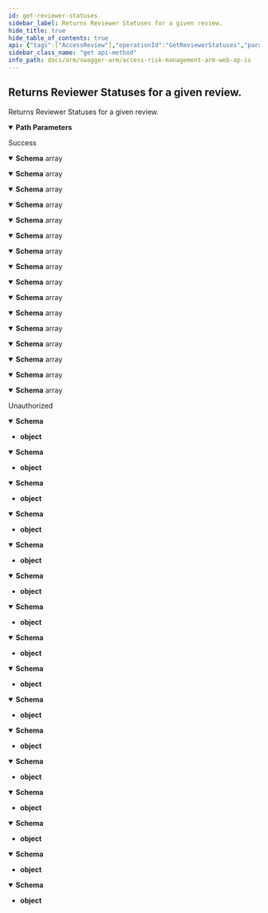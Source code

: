 ```yaml
---
id: get-reviewer-statuses
sidebar_label: Returns Reviewer Statuses for a given review.
hide_title: true
hide_table_of_contents: true
api: {"tags":["AccessReview"],"operationId":"GetReviewerStatuses","parameters":[{"name":"reviewId","in":"path","required":true,"schema":{"type":"string","format":"uuid"}}],"responses":{"200":{"description":"Success","content":{"application/json;odata.metadata=minimal;odata.streaming=true":{"schema":{"uniqueItems":false,"type":"array","items":{"description":"Reviewer Status","type":"object","properties":{"reviewerId":{"format":"uuid","description":"Reviewer ID","type":"string"},"reviewerFullName":{"description":"Reviewer Full Name","type":"string"},"reviewerEmail":{"description":"Reviewer Email","type":"string"},"reviewedRows":{"format":"int32","description":"Number of review items reviewed","type":"integer"},"totalRows":{"format":"int32","description":"Total number of review items","type":"integer"},"percentComplete":{"format":"int32","description":"Completion percentage","type":"integer"},"lastActionDate":{"format":"date-time","description":"Latest update date","type":"string"},"reviewStatus":{"enum":["creatingReview","notStarted","inProgress","completed","overdue","blankReview","jobFailed","submitted","removingRoles","scheduled"],"type":"string"},"comment":{"description":"Reviewer comment on review","type":"string"},"reviewItemId":{"format":"uuid","description":"ID of the reviewed item, e.g. RiskMitigatingControlReviewId, RoleTcodeReviewId, RulebookDetailsReviewId,  UserRiskReviewIdv or UserRoleReviewId.  Needed for reviewer status delegation.","type":"string"}}}}},"application/json;odata.metadata=minimal;odata.streaming=false":{"schema":{"uniqueItems":false,"type":"array","items":{"description":"Reviewer Status","type":"object","properties":{"reviewerId":{"format":"uuid","description":"Reviewer ID","type":"string"},"reviewerFullName":{"description":"Reviewer Full Name","type":"string"},"reviewerEmail":{"description":"Reviewer Email","type":"string"},"reviewedRows":{"format":"int32","description":"Number of review items reviewed","type":"integer"},"totalRows":{"format":"int32","description":"Total number of review items","type":"integer"},"percentComplete":{"format":"int32","description":"Completion percentage","type":"integer"},"lastActionDate":{"format":"date-time","description":"Latest update date","type":"string"},"reviewStatus":{"enum":["creatingReview","notStarted","inProgress","completed","overdue","blankReview","jobFailed","submitted","removingRoles","scheduled"],"type":"string"},"comment":{"description":"Reviewer comment on review","type":"string"},"reviewItemId":{"format":"uuid","description":"ID of the reviewed item, e.g. RiskMitigatingControlReviewId, RoleTcodeReviewId, RulebookDetailsReviewId,  UserRiskReviewIdv or UserRoleReviewId.  Needed for reviewer status delegation.","type":"string"}}}}},"application/json;odata.metadata=minimal":{"schema":{"uniqueItems":false,"type":"array","items":{"description":"Reviewer Status","type":"object","properties":{"reviewerId":{"format":"uuid","description":"Reviewer ID","type":"string"},"reviewerFullName":{"description":"Reviewer Full Name","type":"string"},"reviewerEmail":{"description":"Reviewer Email","type":"string"},"reviewedRows":{"format":"int32","description":"Number of review items reviewed","type":"integer"},"totalRows":{"format":"int32","description":"Total number of review items","type":"integer"},"percentComplete":{"format":"int32","description":"Completion percentage","type":"integer"},"lastActionDate":{"format":"date-time","description":"Latest update date","type":"string"},"reviewStatus":{"enum":["creatingReview","notStarted","inProgress","completed","overdue","blankReview","jobFailed","submitted","removingRoles","scheduled"],"type":"string"},"comment":{"description":"Reviewer comment on review","type":"string"},"reviewItemId":{"format":"uuid","description":"ID of the reviewed item, e.g. RiskMitigatingControlReviewId, RoleTcodeReviewId, RulebookDetailsReviewId,  UserRiskReviewIdv or UserRoleReviewId.  Needed for reviewer status delegation.","type":"string"}}}}},"application/json;odata.metadata=full;odata.streaming=true":{"schema":{"uniqueItems":false,"type":"array","items":{"description":"Reviewer Status","type":"object","properties":{"reviewerId":{"format":"uuid","description":"Reviewer ID","type":"string"},"reviewerFullName":{"description":"Reviewer Full Name","type":"string"},"reviewerEmail":{"description":"Reviewer Email","type":"string"},"reviewedRows":{"format":"int32","description":"Number of review items reviewed","type":"integer"},"totalRows":{"format":"int32","description":"Total number of review items","type":"integer"},"percentComplete":{"format":"int32","description":"Completion percentage","type":"integer"},"lastActionDate":{"format":"date-time","description":"Latest update date","type":"string"},"reviewStatus":{"enum":["creatingReview","notStarted","inProgress","completed","overdue","blankReview","jobFailed","submitted","removingRoles","scheduled"],"type":"string"},"comment":{"description":"Reviewer comment on review","type":"string"},"reviewItemId":{"format":"uuid","description":"ID of the reviewed item, e.g. RiskMitigatingControlReviewId, RoleTcodeReviewId, RulebookDetailsReviewId,  UserRiskReviewIdv or UserRoleReviewId.  Needed for reviewer status delegation.","type":"string"}}}}},"application/json;odata.metadata=full;odata.streaming=false":{"schema":{"uniqueItems":false,"type":"array","items":{"description":"Reviewer Status","type":"object","properties":{"reviewerId":{"format":"uuid","description":"Reviewer ID","type":"string"},"reviewerFullName":{"description":"Reviewer Full Name","type":"string"},"reviewerEmail":{"description":"Reviewer Email","type":"string"},"reviewedRows":{"format":"int32","description":"Number of review items reviewed","type":"integer"},"totalRows":{"format":"int32","description":"Total number of review items","type":"integer"},"percentComplete":{"format":"int32","description":"Completion percentage","type":"integer"},"lastActionDate":{"format":"date-time","description":"Latest update date","type":"string"},"reviewStatus":{"enum":["creatingReview","notStarted","inProgress","completed","overdue","blankReview","jobFailed","submitted","removingRoles","scheduled"],"type":"string"},"comment":{"description":"Reviewer comment on review","type":"string"},"reviewItemId":{"format":"uuid","description":"ID of the reviewed item, e.g. RiskMitigatingControlReviewId, RoleTcodeReviewId, RulebookDetailsReviewId,  UserRiskReviewIdv or UserRoleReviewId.  Needed for reviewer status delegation.","type":"string"}}}}},"application/json;odata.metadata=full":{"schema":{"uniqueItems":false,"type":"array","items":{"description":"Reviewer Status","type":"object","properties":{"reviewerId":{"format":"uuid","description":"Reviewer ID","type":"string"},"reviewerFullName":{"description":"Reviewer Full Name","type":"string"},"reviewerEmail":{"description":"Reviewer Email","type":"string"},"reviewedRows":{"format":"int32","description":"Number of review items reviewed","type":"integer"},"totalRows":{"format":"int32","description":"Total number of review items","type":"integer"},"percentComplete":{"format":"int32","description":"Completion percentage","type":"integer"},"lastActionDate":{"format":"date-time","description":"Latest update date","type":"string"},"reviewStatus":{"enum":["creatingReview","notStarted","inProgress","completed","overdue","blankReview","jobFailed","submitted","removingRoles","scheduled"],"type":"string"},"comment":{"description":"Reviewer comment on review","type":"string"},"reviewItemId":{"format":"uuid","description":"ID of the reviewed item, e.g. RiskMitigatingControlReviewId, RoleTcodeReviewId, RulebookDetailsReviewId,  UserRiskReviewIdv or UserRoleReviewId.  Needed for reviewer status delegation.","type":"string"}}}}},"application/json;odata.metadata=none;odata.streaming=true":{"schema":{"uniqueItems":false,"type":"array","items":{"description":"Reviewer Status","type":"object","properties":{"reviewerId":{"format":"uuid","description":"Reviewer ID","type":"string"},"reviewerFullName":{"description":"Reviewer Full Name","type":"string"},"reviewerEmail":{"description":"Reviewer Email","type":"string"},"reviewedRows":{"format":"int32","description":"Number of review items reviewed","type":"integer"},"totalRows":{"format":"int32","description":"Total number of review items","type":"integer"},"percentComplete":{"format":"int32","description":"Completion percentage","type":"integer"},"lastActionDate":{"format":"date-time","description":"Latest update date","type":"string"},"reviewStatus":{"enum":["creatingReview","notStarted","inProgress","completed","overdue","blankReview","jobFailed","submitted","removingRoles","scheduled"],"type":"string"},"comment":{"description":"Reviewer comment on review","type":"string"},"reviewItemId":{"format":"uuid","description":"ID of the reviewed item, e.g. RiskMitigatingControlReviewId, RoleTcodeReviewId, RulebookDetailsReviewId,  UserRiskReviewIdv or UserRoleReviewId.  Needed for reviewer status delegation.","type":"string"}}}}},"application/json;odata.metadata=none;odata.streaming=false":{"schema":{"uniqueItems":false,"type":"array","items":{"description":"Reviewer Status","type":"object","properties":{"reviewerId":{"format":"uuid","description":"Reviewer ID","type":"string"},"reviewerFullName":{"description":"Reviewer Full Name","type":"string"},"reviewerEmail":{"description":"Reviewer Email","type":"string"},"reviewedRows":{"format":"int32","description":"Number of review items reviewed","type":"integer"},"totalRows":{"format":"int32","description":"Total number of review items","type":"integer"},"percentComplete":{"format":"int32","description":"Completion percentage","type":"integer"},"lastActionDate":{"format":"date-time","description":"Latest update date","type":"string"},"reviewStatus":{"enum":["creatingReview","notStarted","inProgress","completed","overdue","blankReview","jobFailed","submitted","removingRoles","scheduled"],"type":"string"},"comment":{"description":"Reviewer comment on review","type":"string"},"reviewItemId":{"format":"uuid","description":"ID of the reviewed item, e.g. RiskMitigatingControlReviewId, RoleTcodeReviewId, RulebookDetailsReviewId,  UserRiskReviewIdv or UserRoleReviewId.  Needed for reviewer status delegation.","type":"string"}}}}},"application/json;odata.metadata=none":{"schema":{"uniqueItems":false,"type":"array","items":{"description":"Reviewer Status","type":"object","properties":{"reviewerId":{"format":"uuid","description":"Reviewer ID","type":"string"},"reviewerFullName":{"description":"Reviewer Full Name","type":"string"},"reviewerEmail":{"description":"Reviewer Email","type":"string"},"reviewedRows":{"format":"int32","description":"Number of review items reviewed","type":"integer"},"totalRows":{"format":"int32","description":"Total number of review items","type":"integer"},"percentComplete":{"format":"int32","description":"Completion percentage","type":"integer"},"lastActionDate":{"format":"date-time","description":"Latest update date","type":"string"},"reviewStatus":{"enum":["creatingReview","notStarted","inProgress","completed","overdue","blankReview","jobFailed","submitted","removingRoles","scheduled"],"type":"string"},"comment":{"description":"Reviewer comment on review","type":"string"},"reviewItemId":{"format":"uuid","description":"ID of the reviewed item, e.g. RiskMitigatingControlReviewId, RoleTcodeReviewId, RulebookDetailsReviewId,  UserRiskReviewIdv or UserRoleReviewId.  Needed for reviewer status delegation.","type":"string"}}}}},"application/json;odata.streaming=true":{"schema":{"uniqueItems":false,"type":"array","items":{"description":"Reviewer Status","type":"object","properties":{"reviewerId":{"format":"uuid","description":"Reviewer ID","type":"string"},"reviewerFullName":{"description":"Reviewer Full Name","type":"string"},"reviewerEmail":{"description":"Reviewer Email","type":"string"},"reviewedRows":{"format":"int32","description":"Number of review items reviewed","type":"integer"},"totalRows":{"format":"int32","description":"Total number of review items","type":"integer"},"percentComplete":{"format":"int32","description":"Completion percentage","type":"integer"},"lastActionDate":{"format":"date-time","description":"Latest update date","type":"string"},"reviewStatus":{"enum":["creatingReview","notStarted","inProgress","completed","overdue","blankReview","jobFailed","submitted","removingRoles","scheduled"],"type":"string"},"comment":{"description":"Reviewer comment on review","type":"string"},"reviewItemId":{"format":"uuid","description":"ID of the reviewed item, e.g. RiskMitigatingControlReviewId, RoleTcodeReviewId, RulebookDetailsReviewId,  UserRiskReviewIdv or UserRoleReviewId.  Needed for reviewer status delegation.","type":"string"}}}}},"application/json;odata.streaming=false":{"schema":{"uniqueItems":false,"type":"array","items":{"description":"Reviewer Status","type":"object","properties":{"reviewerId":{"format":"uuid","description":"Reviewer ID","type":"string"},"reviewerFullName":{"description":"Reviewer Full Name","type":"string"},"reviewerEmail":{"description":"Reviewer Email","type":"string"},"reviewedRows":{"format":"int32","description":"Number of review items reviewed","type":"integer"},"totalRows":{"format":"int32","description":"Total number of review items","type":"integer"},"percentComplete":{"format":"int32","description":"Completion percentage","type":"integer"},"lastActionDate":{"format":"date-time","description":"Latest update date","type":"string"},"reviewStatus":{"enum":["creatingReview","notStarted","inProgress","completed","overdue","blankReview","jobFailed","submitted","removingRoles","scheduled"],"type":"string"},"comment":{"description":"Reviewer comment on review","type":"string"},"reviewItemId":{"format":"uuid","description":"ID of the reviewed item, e.g. RiskMitigatingControlReviewId, RoleTcodeReviewId, RulebookDetailsReviewId,  UserRiskReviewIdv or UserRoleReviewId.  Needed for reviewer status delegation.","type":"string"}}}}},"application/json":{"schema":{"uniqueItems":false,"type":"array","items":{"description":"Reviewer Status","type":"object","properties":{"reviewerId":{"format":"uuid","description":"Reviewer ID","type":"string"},"reviewerFullName":{"description":"Reviewer Full Name","type":"string"},"reviewerEmail":{"description":"Reviewer Email","type":"string"},"reviewedRows":{"format":"int32","description":"Number of review items reviewed","type":"integer"},"totalRows":{"format":"int32","description":"Total number of review items","type":"integer"},"percentComplete":{"format":"int32","description":"Completion percentage","type":"integer"},"lastActionDate":{"format":"date-time","description":"Latest update date","type":"string"},"reviewStatus":{"enum":["creatingReview","notStarted","inProgress","completed","overdue","blankReview","jobFailed","submitted","removingRoles","scheduled"],"type":"string"},"comment":{"description":"Reviewer comment on review","type":"string"},"reviewItemId":{"format":"uuid","description":"ID of the reviewed item, e.g. RiskMitigatingControlReviewId, RoleTcodeReviewId, RulebookDetailsReviewId,  UserRiskReviewIdv or UserRoleReviewId.  Needed for reviewer status delegation.","type":"string"}}}}},"application/xml":{"schema":{"uniqueItems":false,"type":"array","items":{"description":"Reviewer Status","type":"object","properties":{"reviewerId":{"format":"uuid","description":"Reviewer ID","type":"string"},"reviewerFullName":{"description":"Reviewer Full Name","type":"string"},"reviewerEmail":{"description":"Reviewer Email","type":"string"},"reviewedRows":{"format":"int32","description":"Number of review items reviewed","type":"integer"},"totalRows":{"format":"int32","description":"Total number of review items","type":"integer"},"percentComplete":{"format":"int32","description":"Completion percentage","type":"integer"},"lastActionDate":{"format":"date-time","description":"Latest update date","type":"string"},"reviewStatus":{"enum":["creatingReview","notStarted","inProgress","completed","overdue","blankReview","jobFailed","submitted","removingRoles","scheduled"],"type":"string"},"comment":{"description":"Reviewer comment on review","type":"string"},"reviewItemId":{"format":"uuid","description":"ID of the reviewed item, e.g. RiskMitigatingControlReviewId, RoleTcodeReviewId, RulebookDetailsReviewId,  UserRiskReviewIdv or UserRoleReviewId.  Needed for reviewer status delegation.","type":"string"}}}}},"application/prs.odatatestxx-odata":{"schema":{"uniqueItems":false,"type":"array","items":{"description":"Reviewer Status","type":"object","properties":{"reviewerId":{"format":"uuid","description":"Reviewer ID","type":"string"},"reviewerFullName":{"description":"Reviewer Full Name","type":"string"},"reviewerEmail":{"description":"Reviewer Email","type":"string"},"reviewedRows":{"format":"int32","description":"Number of review items reviewed","type":"integer"},"totalRows":{"format":"int32","description":"Total number of review items","type":"integer"},"percentComplete":{"format":"int32","description":"Completion percentage","type":"integer"},"lastActionDate":{"format":"date-time","description":"Latest update date","type":"string"},"reviewStatus":{"enum":["creatingReview","notStarted","inProgress","completed","overdue","blankReview","jobFailed","submitted","removingRoles","scheduled"],"type":"string"},"comment":{"description":"Reviewer comment on review","type":"string"},"reviewItemId":{"format":"uuid","description":"ID of the reviewed item, e.g. RiskMitigatingControlReviewId, RoleTcodeReviewId, RulebookDetailsReviewId,  UserRiskReviewIdv or UserRoleReviewId.  Needed for reviewer status delegation.","type":"string"}}}}},"text/plain":{"schema":{"uniqueItems":false,"type":"array","items":{"description":"Reviewer Status","type":"object","properties":{"reviewerId":{"format":"uuid","description":"Reviewer ID","type":"string"},"reviewerFullName":{"description":"Reviewer Full Name","type":"string"},"reviewerEmail":{"description":"Reviewer Email","type":"string"},"reviewedRows":{"format":"int32","description":"Number of review items reviewed","type":"integer"},"totalRows":{"format":"int32","description":"Total number of review items","type":"integer"},"percentComplete":{"format":"int32","description":"Completion percentage","type":"integer"},"lastActionDate":{"format":"date-time","description":"Latest update date","type":"string"},"reviewStatus":{"enum":["creatingReview","notStarted","inProgress","completed","overdue","blankReview","jobFailed","submitted","removingRoles","scheduled"],"type":"string"},"comment":{"description":"Reviewer comment on review","type":"string"},"reviewItemId":{"format":"uuid","description":"ID of the reviewed item, e.g. RiskMitigatingControlReviewId, RoleTcodeReviewId, RulebookDetailsReviewId,  UserRiskReviewIdv or UserRoleReviewId.  Needed for reviewer status delegation.","type":"string"}}}}},"text/json":{"schema":{"uniqueItems":false,"type":"array","items":{"description":"Reviewer Status","type":"object","properties":{"reviewerId":{"format":"uuid","description":"Reviewer ID","type":"string"},"reviewerFullName":{"description":"Reviewer Full Name","type":"string"},"reviewerEmail":{"description":"Reviewer Email","type":"string"},"reviewedRows":{"format":"int32","description":"Number of review items reviewed","type":"integer"},"totalRows":{"format":"int32","description":"Total number of review items","type":"integer"},"percentComplete":{"format":"int32","description":"Completion percentage","type":"integer"},"lastActionDate":{"format":"date-time","description":"Latest update date","type":"string"},"reviewStatus":{"enum":["creatingReview","notStarted","inProgress","completed","overdue","blankReview","jobFailed","submitted","removingRoles","scheduled"],"type":"string"},"comment":{"description":"Reviewer comment on review","type":"string"},"reviewItemId":{"format":"uuid","description":"ID of the reviewed item, e.g. RiskMitigatingControlReviewId, RoleTcodeReviewId, RulebookDetailsReviewId,  UserRiskReviewIdv or UserRoleReviewId.  Needed for reviewer status delegation.","type":"string"}}}}}}},"401":{"description":"Unauthorized","content":{"application/json;odata.metadata=minimal;odata.streaming=true":{"schema":{"type":"object"}},"application/json;odata.metadata=minimal;odata.streaming=false":{"schema":{"type":"object"}},"application/json;odata.metadata=minimal":{"schema":{"type":"object"}},"application/json;odata.metadata=full;odata.streaming=true":{"schema":{"type":"object"}},"application/json;odata.metadata=full;odata.streaming=false":{"schema":{"type":"object"}},"application/json;odata.metadata=full":{"schema":{"type":"object"}},"application/json;odata.metadata=none;odata.streaming=true":{"schema":{"type":"object"}},"application/json;odata.metadata=none;odata.streaming=false":{"schema":{"type":"object"}},"application/json;odata.metadata=none":{"schema":{"type":"object"}},"application/json;odata.streaming=true":{"schema":{"type":"object"}},"application/json;odata.streaming=false":{"schema":{"type":"object"}},"application/json":{"schema":{"type":"object"}},"application/xml":{"schema":{"type":"object"}},"application/prs.odatatestxx-odata":{"schema":{"type":"object"}},"text/plain":{"schema":{"type":"object"}},"text/json":{"schema":{"type":"object"}}}}},"description":"Returns Reviewer Statuses for a given review.","method":"get","path":"/api/accessReview/reviewerStatuses/{reviewId}","info":{"version":"v1","title":"Access Risk Management ARM Web APIs"},"postman":{"name":"Returns Reviewer Statuses for a given review.","description":{"type":"text/plain"},"url":{"path":["api","accessReview","reviewerStatuses",":reviewId"],"host":["{{baseUrl}}"],"query":[],"variable":[{"disabled":false,"description":{"content":"(Required) ","type":"text/plain"},"type":"any","value":"","key":"reviewId"}]},"header":[{"key":"Accept","value":"application/json;odata.metadata=minimal;odata.streaming=true"}],"method":"GET"}}
sidebar_class_name: "get api-method"
info_path: docs/arm/swagger-arm/access-risk-management-arm-web-ap-is
---
```



## Returns Reviewer Statuses for a given review.



Returns Reviewer Statuses for a given review.

<details style={{"marginBottom":"1rem"}} data-collapsed={false} open={true}><summary style={{}}><strong>Path Parameters</strong></summary><div><ul><ParamsItem className={"paramsItem"} param={{"name":"reviewId","in":"path","required":true,"schema":{"type":"string","format":"uuid"}}}></ParamsItem></ul></div></details><div><ApiTabs><TabItem label={"200"} value={"200"}><div>

Success

</div><div><MimeTabs groupId={"mime-type"}><TabItem label={"application/json;odata.metadata=minimal;odata.streaming=true"} value={"application/json;odata.metadata=minimal;odata.streaming=true"}><SchemaTabs groupId={"schema-tabs"}><TabItem label={"Schema"} value={"Schema"}><details style={{}} data-collapsed={false} open={true}><summary style={{"textAlign":"left"}}><strong>Schema</strong><span style={{"opacity":"0.6"}}> array</span></summary><div style={{"textAlign":"left","marginLeft":"1rem"}}></div><ul style={{"marginLeft":"1rem"}}><SchemaItem collapsible={false} name={"reviewerId"} required={false} schemaDescription={"Reviewer ID"} schemaName={"uuid"} qualifierMessage={undefined} defaultValue={undefined}></SchemaItem><SchemaItem collapsible={false} name={"reviewerFullName"} required={false} schemaDescription={"Reviewer Full Name"} schemaName={"string"} qualifierMessage={undefined} defaultValue={undefined}></SchemaItem><SchemaItem collapsible={false} name={"reviewerEmail"} required={false} schemaDescription={"Reviewer Email"} schemaName={"string"} qualifierMessage={undefined} defaultValue={undefined}></SchemaItem><SchemaItem collapsible={false} name={"reviewedRows"} required={false} schemaDescription={"Number of review items reviewed"} schemaName={"int32"} qualifierMessage={undefined} defaultValue={undefined}></SchemaItem><SchemaItem collapsible={false} name={"totalRows"} required={false} schemaDescription={"Total number of review items"} schemaName={"int32"} qualifierMessage={undefined} defaultValue={undefined}></SchemaItem><SchemaItem collapsible={false} name={"percentComplete"} required={false} schemaDescription={"Completion percentage"} schemaName={"int32"} qualifierMessage={undefined} defaultValue={undefined}></SchemaItem><SchemaItem collapsible={false} name={"lastActionDate"} required={false} schemaDescription={"Latest update date"} schemaName={"date-time"} qualifierMessage={undefined} defaultValue={undefined}></SchemaItem><SchemaItem collapsible={false} name={"reviewStatus"} required={false} schemaDescription={undefined} schemaName={"string"} qualifierMessage={"**Possible values:** [`creatingReview`, `notStarted`, `inProgress`, `completed`, `overdue`, `blankReview`, `jobFailed`, `submitted`, `removingRoles`, `scheduled`]"} defaultValue={undefined}></SchemaItem><SchemaItem collapsible={false} name={"comment"} required={false} schemaDescription={"Reviewer comment on review"} schemaName={"string"} qualifierMessage={undefined} defaultValue={undefined}></SchemaItem><SchemaItem collapsible={false} name={"reviewItemId"} required={false} schemaDescription={"ID of the reviewed item, e.g. RiskMitigatingControlReviewId, RoleTcodeReviewId, RulebookDetailsReviewId,  UserRiskReviewIdv or UserRoleReviewId.  Needed for reviewer status delegation."} schemaName={"uuid"} qualifierMessage={undefined} defaultValue={undefined}></SchemaItem></ul></details></TabItem></SchemaTabs></TabItem><TabItem label={"application/json;odata.metadata=minimal;odata.streaming=false"} value={"application/json;odata.metadata=minimal;odata.streaming=false"}><SchemaTabs groupId={"schema-tabs"}><TabItem label={"Schema"} value={"Schema"}><details style={{}} data-collapsed={false} open={true}><summary style={{"textAlign":"left"}}><strong>Schema</strong><span style={{"opacity":"0.6"}}> array</span></summary><div style={{"textAlign":"left","marginLeft":"1rem"}}></div><ul style={{"marginLeft":"1rem"}}><SchemaItem collapsible={false} name={"reviewerId"} required={false} schemaDescription={"Reviewer ID"} schemaName={"uuid"} qualifierMessage={undefined} defaultValue={undefined}></SchemaItem><SchemaItem collapsible={false} name={"reviewerFullName"} required={false} schemaDescription={"Reviewer Full Name"} schemaName={"string"} qualifierMessage={undefined} defaultValue={undefined}></SchemaItem><SchemaItem collapsible={false} name={"reviewerEmail"} required={false} schemaDescription={"Reviewer Email"} schemaName={"string"} qualifierMessage={undefined} defaultValue={undefined}></SchemaItem><SchemaItem collapsible={false} name={"reviewedRows"} required={false} schemaDescription={"Number of review items reviewed"} schemaName={"int32"} qualifierMessage={undefined} defaultValue={undefined}></SchemaItem><SchemaItem collapsible={false} name={"totalRows"} required={false} schemaDescription={"Total number of review items"} schemaName={"int32"} qualifierMessage={undefined} defaultValue={undefined}></SchemaItem><SchemaItem collapsible={false} name={"percentComplete"} required={false} schemaDescription={"Completion percentage"} schemaName={"int32"} qualifierMessage={undefined} defaultValue={undefined}></SchemaItem><SchemaItem collapsible={false} name={"lastActionDate"} required={false} schemaDescription={"Latest update date"} schemaName={"date-time"} qualifierMessage={undefined} defaultValue={undefined}></SchemaItem><SchemaItem collapsible={false} name={"reviewStatus"} required={false} schemaDescription={undefined} schemaName={"string"} qualifierMessage={"**Possible values:** [`creatingReview`, `notStarted`, `inProgress`, `completed`, `overdue`, `blankReview`, `jobFailed`, `submitted`, `removingRoles`, `scheduled`]"} defaultValue={undefined}></SchemaItem><SchemaItem collapsible={false} name={"comment"} required={false} schemaDescription={"Reviewer comment on review"} schemaName={"string"} qualifierMessage={undefined} defaultValue={undefined}></SchemaItem><SchemaItem collapsible={false} name={"reviewItemId"} required={false} schemaDescription={"ID of the reviewed item, e.g. RiskMitigatingControlReviewId, RoleTcodeReviewId, RulebookDetailsReviewId,  UserRiskReviewIdv or UserRoleReviewId.  Needed for reviewer status delegation."} schemaName={"uuid"} qualifierMessage={undefined} defaultValue={undefined}></SchemaItem></ul></details></TabItem></SchemaTabs></TabItem><TabItem label={"application/json;odata.metadata=minimal"} value={"application/json;odata.metadata=minimal"}><SchemaTabs groupId={"schema-tabs"}><TabItem label={"Schema"} value={"Schema"}><details style={{}} data-collapsed={false} open={true}><summary style={{"textAlign":"left"}}><strong>Schema</strong><span style={{"opacity":"0.6"}}> array</span></summary><div style={{"textAlign":"left","marginLeft":"1rem"}}></div><ul style={{"marginLeft":"1rem"}}><SchemaItem collapsible={false} name={"reviewerId"} required={false} schemaDescription={"Reviewer ID"} schemaName={"uuid"} qualifierMessage={undefined} defaultValue={undefined}></SchemaItem><SchemaItem collapsible={false} name={"reviewerFullName"} required={false} schemaDescription={"Reviewer Full Name"} schemaName={"string"} qualifierMessage={undefined} defaultValue={undefined}></SchemaItem><SchemaItem collapsible={false} name={"reviewerEmail"} required={false} schemaDescription={"Reviewer Email"} schemaName={"string"} qualifierMessage={undefined} defaultValue={undefined}></SchemaItem><SchemaItem collapsible={false} name={"reviewedRows"} required={false} schemaDescription={"Number of review items reviewed"} schemaName={"int32"} qualifierMessage={undefined} defaultValue={undefined}></SchemaItem><SchemaItem collapsible={false} name={"totalRows"} required={false} schemaDescription={"Total number of review items"} schemaName={"int32"} qualifierMessage={undefined} defaultValue={undefined}></SchemaItem><SchemaItem collapsible={false} name={"percentComplete"} required={false} schemaDescription={"Completion percentage"} schemaName={"int32"} qualifierMessage={undefined} defaultValue={undefined}></SchemaItem><SchemaItem collapsible={false} name={"lastActionDate"} required={false} schemaDescription={"Latest update date"} schemaName={"date-time"} qualifierMessage={undefined} defaultValue={undefined}></SchemaItem><SchemaItem collapsible={false} name={"reviewStatus"} required={false} schemaDescription={undefined} schemaName={"string"} qualifierMessage={"**Possible values:** [`creatingReview`, `notStarted`, `inProgress`, `completed`, `overdue`, `blankReview`, `jobFailed`, `submitted`, `removingRoles`, `scheduled`]"} defaultValue={undefined}></SchemaItem><SchemaItem collapsible={false} name={"comment"} required={false} schemaDescription={"Reviewer comment on review"} schemaName={"string"} qualifierMessage={undefined} defaultValue={undefined}></SchemaItem><SchemaItem collapsible={false} name={"reviewItemId"} required={false} schemaDescription={"ID of the reviewed item, e.g. RiskMitigatingControlReviewId, RoleTcodeReviewId, RulebookDetailsReviewId,  UserRiskReviewIdv or UserRoleReviewId.  Needed for reviewer status delegation."} schemaName={"uuid"} qualifierMessage={undefined} defaultValue={undefined}></SchemaItem></ul></details></TabItem></SchemaTabs></TabItem><TabItem label={"application/json;odata.metadata=full;odata.streaming=true"} value={"application/json;odata.metadata=full;odata.streaming=true"}><SchemaTabs groupId={"schema-tabs"}><TabItem label={"Schema"} value={"Schema"}><details style={{}} data-collapsed={false} open={true}><summary style={{"textAlign":"left"}}><strong>Schema</strong><span style={{"opacity":"0.6"}}> array</span></summary><div style={{"textAlign":"left","marginLeft":"1rem"}}></div><ul style={{"marginLeft":"1rem"}}><SchemaItem collapsible={false} name={"reviewerId"} required={false} schemaDescription={"Reviewer ID"} schemaName={"uuid"} qualifierMessage={undefined} defaultValue={undefined}></SchemaItem><SchemaItem collapsible={false} name={"reviewerFullName"} required={false} schemaDescription={"Reviewer Full Name"} schemaName={"string"} qualifierMessage={undefined} defaultValue={undefined}></SchemaItem><SchemaItem collapsible={false} name={"reviewerEmail"} required={false} schemaDescription={"Reviewer Email"} schemaName={"string"} qualifierMessage={undefined} defaultValue={undefined}></SchemaItem><SchemaItem collapsible={false} name={"reviewedRows"} required={false} schemaDescription={"Number of review items reviewed"} schemaName={"int32"} qualifierMessage={undefined} defaultValue={undefined}></SchemaItem><SchemaItem collapsible={false} name={"totalRows"} required={false} schemaDescription={"Total number of review items"} schemaName={"int32"} qualifierMessage={undefined} defaultValue={undefined}></SchemaItem><SchemaItem collapsible={false} name={"percentComplete"} required={false} schemaDescription={"Completion percentage"} schemaName={"int32"} qualifierMessage={undefined} defaultValue={undefined}></SchemaItem><SchemaItem collapsible={false} name={"lastActionDate"} required={false} schemaDescription={"Latest update date"} schemaName={"date-time"} qualifierMessage={undefined} defaultValue={undefined}></SchemaItem><SchemaItem collapsible={false} name={"reviewStatus"} required={false} schemaDescription={undefined} schemaName={"string"} qualifierMessage={"**Possible values:** [`creatingReview`, `notStarted`, `inProgress`, `completed`, `overdue`, `blankReview`, `jobFailed`, `submitted`, `removingRoles`, `scheduled`]"} defaultValue={undefined}></SchemaItem><SchemaItem collapsible={false} name={"comment"} required={false} schemaDescription={"Reviewer comment on review"} schemaName={"string"} qualifierMessage={undefined} defaultValue={undefined}></SchemaItem><SchemaItem collapsible={false} name={"reviewItemId"} required={false} schemaDescription={"ID of the reviewed item, e.g. RiskMitigatingControlReviewId, RoleTcodeReviewId, RulebookDetailsReviewId,  UserRiskReviewIdv or UserRoleReviewId.  Needed for reviewer status delegation."} schemaName={"uuid"} qualifierMessage={undefined} defaultValue={undefined}></SchemaItem></ul></details></TabItem></SchemaTabs></TabItem><TabItem label={"application/json;odata.metadata=full;odata.streaming=false"} value={"application/json;odata.metadata=full;odata.streaming=false"}><SchemaTabs groupId={"schema-tabs"}><TabItem label={"Schema"} value={"Schema"}><details style={{}} data-collapsed={false} open={true}><summary style={{"textAlign":"left"}}><strong>Schema</strong><span style={{"opacity":"0.6"}}> array</span></summary><div style={{"textAlign":"left","marginLeft":"1rem"}}></div><ul style={{"marginLeft":"1rem"}}><SchemaItem collapsible={false} name={"reviewerId"} required={false} schemaDescription={"Reviewer ID"} schemaName={"uuid"} qualifierMessage={undefined} defaultValue={undefined}></SchemaItem><SchemaItem collapsible={false} name={"reviewerFullName"} required={false} schemaDescription={"Reviewer Full Name"} schemaName={"string"} qualifierMessage={undefined} defaultValue={undefined}></SchemaItem><SchemaItem collapsible={false} name={"reviewerEmail"} required={false} schemaDescription={"Reviewer Email"} schemaName={"string"} qualifierMessage={undefined} defaultValue={undefined}></SchemaItem><SchemaItem collapsible={false} name={"reviewedRows"} required={false} schemaDescription={"Number of review items reviewed"} schemaName={"int32"} qualifierMessage={undefined} defaultValue={undefined}></SchemaItem><SchemaItem collapsible={false} name={"totalRows"} required={false} schemaDescription={"Total number of review items"} schemaName={"int32"} qualifierMessage={undefined} defaultValue={undefined}></SchemaItem><SchemaItem collapsible={false} name={"percentComplete"} required={false} schemaDescription={"Completion percentage"} schemaName={"int32"} qualifierMessage={undefined} defaultValue={undefined}></SchemaItem><SchemaItem collapsible={false} name={"lastActionDate"} required={false} schemaDescription={"Latest update date"} schemaName={"date-time"} qualifierMessage={undefined} defaultValue={undefined}></SchemaItem><SchemaItem collapsible={false} name={"reviewStatus"} required={false} schemaDescription={undefined} schemaName={"string"} qualifierMessage={"**Possible values:** [`creatingReview`, `notStarted`, `inProgress`, `completed`, `overdue`, `blankReview`, `jobFailed`, `submitted`, `removingRoles`, `scheduled`]"} defaultValue={undefined}></SchemaItem><SchemaItem collapsible={false} name={"comment"} required={false} schemaDescription={"Reviewer comment on review"} schemaName={"string"} qualifierMessage={undefined} defaultValue={undefined}></SchemaItem><SchemaItem collapsible={false} name={"reviewItemId"} required={false} schemaDescription={"ID of the reviewed item, e.g. RiskMitigatingControlReviewId, RoleTcodeReviewId, RulebookDetailsReviewId,  UserRiskReviewIdv or UserRoleReviewId.  Needed for reviewer status delegation."} schemaName={"uuid"} qualifierMessage={undefined} defaultValue={undefined}></SchemaItem></ul></details></TabItem></SchemaTabs></TabItem><TabItem label={"application/json;odata.metadata=full"} value={"application/json;odata.metadata=full"}><SchemaTabs groupId={"schema-tabs"}><TabItem label={"Schema"} value={"Schema"}><details style={{}} data-collapsed={false} open={true}><summary style={{"textAlign":"left"}}><strong>Schema</strong><span style={{"opacity":"0.6"}}> array</span></summary><div style={{"textAlign":"left","marginLeft":"1rem"}}></div><ul style={{"marginLeft":"1rem"}}><SchemaItem collapsible={false} name={"reviewerId"} required={false} schemaDescription={"Reviewer ID"} schemaName={"uuid"} qualifierMessage={undefined} defaultValue={undefined}></SchemaItem><SchemaItem collapsible={false} name={"reviewerFullName"} required={false} schemaDescription={"Reviewer Full Name"} schemaName={"string"} qualifierMessage={undefined} defaultValue={undefined}></SchemaItem><SchemaItem collapsible={false} name={"reviewerEmail"} required={false} schemaDescription={"Reviewer Email"} schemaName={"string"} qualifierMessage={undefined} defaultValue={undefined}></SchemaItem><SchemaItem collapsible={false} name={"reviewedRows"} required={false} schemaDescription={"Number of review items reviewed"} schemaName={"int32"} qualifierMessage={undefined} defaultValue={undefined}></SchemaItem><SchemaItem collapsible={false} name={"totalRows"} required={false} schemaDescription={"Total number of review items"} schemaName={"int32"} qualifierMessage={undefined} defaultValue={undefined}></SchemaItem><SchemaItem collapsible={false} name={"percentComplete"} required={false} schemaDescription={"Completion percentage"} schemaName={"int32"} qualifierMessage={undefined} defaultValue={undefined}></SchemaItem><SchemaItem collapsible={false} name={"lastActionDate"} required={false} schemaDescription={"Latest update date"} schemaName={"date-time"} qualifierMessage={undefined} defaultValue={undefined}></SchemaItem><SchemaItem collapsible={false} name={"reviewStatus"} required={false} schemaDescription={undefined} schemaName={"string"} qualifierMessage={"**Possible values:** [`creatingReview`, `notStarted`, `inProgress`, `completed`, `overdue`, `blankReview`, `jobFailed`, `submitted`, `removingRoles`, `scheduled`]"} defaultValue={undefined}></SchemaItem><SchemaItem collapsible={false} name={"comment"} required={false} schemaDescription={"Reviewer comment on review"} schemaName={"string"} qualifierMessage={undefined} defaultValue={undefined}></SchemaItem><SchemaItem collapsible={false} name={"reviewItemId"} required={false} schemaDescription={"ID of the reviewed item, e.g. RiskMitigatingControlReviewId, RoleTcodeReviewId, RulebookDetailsReviewId,  UserRiskReviewIdv or UserRoleReviewId.  Needed for reviewer status delegation."} schemaName={"uuid"} qualifierMessage={undefined} defaultValue={undefined}></SchemaItem></ul></details></TabItem></SchemaTabs></TabItem><TabItem label={"application/json;odata.metadata=none;odata.streaming=true"} value={"application/json;odata.metadata=none;odata.streaming=true"}><SchemaTabs groupId={"schema-tabs"}><TabItem label={"Schema"} value={"Schema"}><details style={{}} data-collapsed={false} open={true}><summary style={{"textAlign":"left"}}><strong>Schema</strong><span style={{"opacity":"0.6"}}> array</span></summary><div style={{"textAlign":"left","marginLeft":"1rem"}}></div><ul style={{"marginLeft":"1rem"}}><SchemaItem collapsible={false} name={"reviewerId"} required={false} schemaDescription={"Reviewer ID"} schemaName={"uuid"} qualifierMessage={undefined} defaultValue={undefined}></SchemaItem><SchemaItem collapsible={false} name={"reviewerFullName"} required={false} schemaDescription={"Reviewer Full Name"} schemaName={"string"} qualifierMessage={undefined} defaultValue={undefined}></SchemaItem><SchemaItem collapsible={false} name={"reviewerEmail"} required={false} schemaDescription={"Reviewer Email"} schemaName={"string"} qualifierMessage={undefined} defaultValue={undefined}></SchemaItem><SchemaItem collapsible={false} name={"reviewedRows"} required={false} schemaDescription={"Number of review items reviewed"} schemaName={"int32"} qualifierMessage={undefined} defaultValue={undefined}></SchemaItem><SchemaItem collapsible={false} name={"totalRows"} required={false} schemaDescription={"Total number of review items"} schemaName={"int32"} qualifierMessage={undefined} defaultValue={undefined}></SchemaItem><SchemaItem collapsible={false} name={"percentComplete"} required={false} schemaDescription={"Completion percentage"} schemaName={"int32"} qualifierMessage={undefined} defaultValue={undefined}></SchemaItem><SchemaItem collapsible={false} name={"lastActionDate"} required={false} schemaDescription={"Latest update date"} schemaName={"date-time"} qualifierMessage={undefined} defaultValue={undefined}></SchemaItem><SchemaItem collapsible={false} name={"reviewStatus"} required={false} schemaDescription={undefined} schemaName={"string"} qualifierMessage={"**Possible values:** [`creatingReview`, `notStarted`, `inProgress`, `completed`, `overdue`, `blankReview`, `jobFailed`, `submitted`, `removingRoles`, `scheduled`]"} defaultValue={undefined}></SchemaItem><SchemaItem collapsible={false} name={"comment"} required={false} schemaDescription={"Reviewer comment on review"} schemaName={"string"} qualifierMessage={undefined} defaultValue={undefined}></SchemaItem><SchemaItem collapsible={false} name={"reviewItemId"} required={false} schemaDescription={"ID of the reviewed item, e.g. RiskMitigatingControlReviewId, RoleTcodeReviewId, RulebookDetailsReviewId,  UserRiskReviewIdv or UserRoleReviewId.  Needed for reviewer status delegation."} schemaName={"uuid"} qualifierMessage={undefined} defaultValue={undefined}></SchemaItem></ul></details></TabItem></SchemaTabs></TabItem><TabItem label={"application/json;odata.metadata=none;odata.streaming=false"} value={"application/json;odata.metadata=none;odata.streaming=false"}><SchemaTabs groupId={"schema-tabs"}><TabItem label={"Schema"} value={"Schema"}><details style={{}} data-collapsed={false} open={true}><summary style={{"textAlign":"left"}}><strong>Schema</strong><span style={{"opacity":"0.6"}}> array</span></summary><div style={{"textAlign":"left","marginLeft":"1rem"}}></div><ul style={{"marginLeft":"1rem"}}><SchemaItem collapsible={false} name={"reviewerId"} required={false} schemaDescription={"Reviewer ID"} schemaName={"uuid"} qualifierMessage={undefined} defaultValue={undefined}></SchemaItem><SchemaItem collapsible={false} name={"reviewerFullName"} required={false} schemaDescription={"Reviewer Full Name"} schemaName={"string"} qualifierMessage={undefined} defaultValue={undefined}></SchemaItem><SchemaItem collapsible={false} name={"reviewerEmail"} required={false} schemaDescription={"Reviewer Email"} schemaName={"string"} qualifierMessage={undefined} defaultValue={undefined}></SchemaItem><SchemaItem collapsible={false} name={"reviewedRows"} required={false} schemaDescription={"Number of review items reviewed"} schemaName={"int32"} qualifierMessage={undefined} defaultValue={undefined}></SchemaItem><SchemaItem collapsible={false} name={"totalRows"} required={false} schemaDescription={"Total number of review items"} schemaName={"int32"} qualifierMessage={undefined} defaultValue={undefined}></SchemaItem><SchemaItem collapsible={false} name={"percentComplete"} required={false} schemaDescription={"Completion percentage"} schemaName={"int32"} qualifierMessage={undefined} defaultValue={undefined}></SchemaItem><SchemaItem collapsible={false} name={"lastActionDate"} required={false} schemaDescription={"Latest update date"} schemaName={"date-time"} qualifierMessage={undefined} defaultValue={undefined}></SchemaItem><SchemaItem collapsible={false} name={"reviewStatus"} required={false} schemaDescription={undefined} schemaName={"string"} qualifierMessage={"**Possible values:** [`creatingReview`, `notStarted`, `inProgress`, `completed`, `overdue`, `blankReview`, `jobFailed`, `submitted`, `removingRoles`, `scheduled`]"} defaultValue={undefined}></SchemaItem><SchemaItem collapsible={false} name={"comment"} required={false} schemaDescription={"Reviewer comment on review"} schemaName={"string"} qualifierMessage={undefined} defaultValue={undefined}></SchemaItem><SchemaItem collapsible={false} name={"reviewItemId"} required={false} schemaDescription={"ID of the reviewed item, e.g. RiskMitigatingControlReviewId, RoleTcodeReviewId, RulebookDetailsReviewId,  UserRiskReviewIdv or UserRoleReviewId.  Needed for reviewer status delegation."} schemaName={"uuid"} qualifierMessage={undefined} defaultValue={undefined}></SchemaItem></ul></details></TabItem></SchemaTabs></TabItem><TabItem label={"application/json;odata.metadata=none"} value={"application/json;odata.metadata=none"}><SchemaTabs groupId={"schema-tabs"}><TabItem label={"Schema"} value={"Schema"}><details style={{}} data-collapsed={false} open={true}><summary style={{"textAlign":"left"}}><strong>Schema</strong><span style={{"opacity":"0.6"}}> array</span></summary><div style={{"textAlign":"left","marginLeft":"1rem"}}></div><ul style={{"marginLeft":"1rem"}}><SchemaItem collapsible={false} name={"reviewerId"} required={false} schemaDescription={"Reviewer ID"} schemaName={"uuid"} qualifierMessage={undefined} defaultValue={undefined}></SchemaItem><SchemaItem collapsible={false} name={"reviewerFullName"} required={false} schemaDescription={"Reviewer Full Name"} schemaName={"string"} qualifierMessage={undefined} defaultValue={undefined}></SchemaItem><SchemaItem collapsible={false} name={"reviewerEmail"} required={false} schemaDescription={"Reviewer Email"} schemaName={"string"} qualifierMessage={undefined} defaultValue={undefined}></SchemaItem><SchemaItem collapsible={false} name={"reviewedRows"} required={false} schemaDescription={"Number of review items reviewed"} schemaName={"int32"} qualifierMessage={undefined} defaultValue={undefined}></SchemaItem><SchemaItem collapsible={false} name={"totalRows"} required={false} schemaDescription={"Total number of review items"} schemaName={"int32"} qualifierMessage={undefined} defaultValue={undefined}></SchemaItem><SchemaItem collapsible={false} name={"percentComplete"} required={false} schemaDescription={"Completion percentage"} schemaName={"int32"} qualifierMessage={undefined} defaultValue={undefined}></SchemaItem><SchemaItem collapsible={false} name={"lastActionDate"} required={false} schemaDescription={"Latest update date"} schemaName={"date-time"} qualifierMessage={undefined} defaultValue={undefined}></SchemaItem><SchemaItem collapsible={false} name={"reviewStatus"} required={false} schemaDescription={undefined} schemaName={"string"} qualifierMessage={"**Possible values:** [`creatingReview`, `notStarted`, `inProgress`, `completed`, `overdue`, `blankReview`, `jobFailed`, `submitted`, `removingRoles`, `scheduled`]"} defaultValue={undefined}></SchemaItem><SchemaItem collapsible={false} name={"comment"} required={false} schemaDescription={"Reviewer comment on review"} schemaName={"string"} qualifierMessage={undefined} defaultValue={undefined}></SchemaItem><SchemaItem collapsible={false} name={"reviewItemId"} required={false} schemaDescription={"ID of the reviewed item, e.g. RiskMitigatingControlReviewId, RoleTcodeReviewId, RulebookDetailsReviewId,  UserRiskReviewIdv or UserRoleReviewId.  Needed for reviewer status delegation."} schemaName={"uuid"} qualifierMessage={undefined} defaultValue={undefined}></SchemaItem></ul></details></TabItem></SchemaTabs></TabItem><TabItem label={"application/json;odata.streaming=true"} value={"application/json;odata.streaming=true"}><SchemaTabs groupId={"schema-tabs"}><TabItem label={"Schema"} value={"Schema"}><details style={{}} data-collapsed={false} open={true}><summary style={{"textAlign":"left"}}><strong>Schema</strong><span style={{"opacity":"0.6"}}> array</span></summary><div style={{"textAlign":"left","marginLeft":"1rem"}}></div><ul style={{"marginLeft":"1rem"}}><SchemaItem collapsible={false} name={"reviewerId"} required={false} schemaDescription={"Reviewer ID"} schemaName={"uuid"} qualifierMessage={undefined} defaultValue={undefined}></SchemaItem><SchemaItem collapsible={false} name={"reviewerFullName"} required={false} schemaDescription={"Reviewer Full Name"} schemaName={"string"} qualifierMessage={undefined} defaultValue={undefined}></SchemaItem><SchemaItem collapsible={false} name={"reviewerEmail"} required={false} schemaDescription={"Reviewer Email"} schemaName={"string"} qualifierMessage={undefined} defaultValue={undefined}></SchemaItem><SchemaItem collapsible={false} name={"reviewedRows"} required={false} schemaDescription={"Number of review items reviewed"} schemaName={"int32"} qualifierMessage={undefined} defaultValue={undefined}></SchemaItem><SchemaItem collapsible={false} name={"totalRows"} required={false} schemaDescription={"Total number of review items"} schemaName={"int32"} qualifierMessage={undefined} defaultValue={undefined}></SchemaItem><SchemaItem collapsible={false} name={"percentComplete"} required={false} schemaDescription={"Completion percentage"} schemaName={"int32"} qualifierMessage={undefined} defaultValue={undefined}></SchemaItem><SchemaItem collapsible={false} name={"lastActionDate"} required={false} schemaDescription={"Latest update date"} schemaName={"date-time"} qualifierMessage={undefined} defaultValue={undefined}></SchemaItem><SchemaItem collapsible={false} name={"reviewStatus"} required={false} schemaDescription={undefined} schemaName={"string"} qualifierMessage={"**Possible values:** [`creatingReview`, `notStarted`, `inProgress`, `completed`, `overdue`, `blankReview`, `jobFailed`, `submitted`, `removingRoles`, `scheduled`]"} defaultValue={undefined}></SchemaItem><SchemaItem collapsible={false} name={"comment"} required={false} schemaDescription={"Reviewer comment on review"} schemaName={"string"} qualifierMessage={undefined} defaultValue={undefined}></SchemaItem><SchemaItem collapsible={false} name={"reviewItemId"} required={false} schemaDescription={"ID of the reviewed item, e.g. RiskMitigatingControlReviewId, RoleTcodeReviewId, RulebookDetailsReviewId,  UserRiskReviewIdv or UserRoleReviewId.  Needed for reviewer status delegation."} schemaName={"uuid"} qualifierMessage={undefined} defaultValue={undefined}></SchemaItem></ul></details></TabItem></SchemaTabs></TabItem><TabItem label={"application/json;odata.streaming=false"} value={"application/json;odata.streaming=false"}><SchemaTabs groupId={"schema-tabs"}><TabItem label={"Schema"} value={"Schema"}><details style={{}} data-collapsed={false} open={true}><summary style={{"textAlign":"left"}}><strong>Schema</strong><span style={{"opacity":"0.6"}}> array</span></summary><div style={{"textAlign":"left","marginLeft":"1rem"}}></div><ul style={{"marginLeft":"1rem"}}><SchemaItem collapsible={false} name={"reviewerId"} required={false} schemaDescription={"Reviewer ID"} schemaName={"uuid"} qualifierMessage={undefined} defaultValue={undefined}></SchemaItem><SchemaItem collapsible={false} name={"reviewerFullName"} required={false} schemaDescription={"Reviewer Full Name"} schemaName={"string"} qualifierMessage={undefined} defaultValue={undefined}></SchemaItem><SchemaItem collapsible={false} name={"reviewerEmail"} required={false} schemaDescription={"Reviewer Email"} schemaName={"string"} qualifierMessage={undefined} defaultValue={undefined}></SchemaItem><SchemaItem collapsible={false} name={"reviewedRows"} required={false} schemaDescription={"Number of review items reviewed"} schemaName={"int32"} qualifierMessage={undefined} defaultValue={undefined}></SchemaItem><SchemaItem collapsible={false} name={"totalRows"} required={false} schemaDescription={"Total number of review items"} schemaName={"int32"} qualifierMessage={undefined} defaultValue={undefined}></SchemaItem><SchemaItem collapsible={false} name={"percentComplete"} required={false} schemaDescription={"Completion percentage"} schemaName={"int32"} qualifierMessage={undefined} defaultValue={undefined}></SchemaItem><SchemaItem collapsible={false} name={"lastActionDate"} required={false} schemaDescription={"Latest update date"} schemaName={"date-time"} qualifierMessage={undefined} defaultValue={undefined}></SchemaItem><SchemaItem collapsible={false} name={"reviewStatus"} required={false} schemaDescription={undefined} schemaName={"string"} qualifierMessage={"**Possible values:** [`creatingReview`, `notStarted`, `inProgress`, `completed`, `overdue`, `blankReview`, `jobFailed`, `submitted`, `removingRoles`, `scheduled`]"} defaultValue={undefined}></SchemaItem><SchemaItem collapsible={false} name={"comment"} required={false} schemaDescription={"Reviewer comment on review"} schemaName={"string"} qualifierMessage={undefined} defaultValue={undefined}></SchemaItem><SchemaItem collapsible={false} name={"reviewItemId"} required={false} schemaDescription={"ID of the reviewed item, e.g. RiskMitigatingControlReviewId, RoleTcodeReviewId, RulebookDetailsReviewId,  UserRiskReviewIdv or UserRoleReviewId.  Needed for reviewer status delegation."} schemaName={"uuid"} qualifierMessage={undefined} defaultValue={undefined}></SchemaItem></ul></details></TabItem></SchemaTabs></TabItem><TabItem label={"application/json"} value={"application/json"}><SchemaTabs groupId={"schema-tabs"}><TabItem label={"Schema"} value={"Schema"}><details style={{}} data-collapsed={false} open={true}><summary style={{"textAlign":"left"}}><strong>Schema</strong><span style={{"opacity":"0.6"}}> array</span></summary><div style={{"textAlign":"left","marginLeft":"1rem"}}></div><ul style={{"marginLeft":"1rem"}}><SchemaItem collapsible={false} name={"reviewerId"} required={false} schemaDescription={"Reviewer ID"} schemaName={"uuid"} qualifierMessage={undefined} defaultValue={undefined}></SchemaItem><SchemaItem collapsible={false} name={"reviewerFullName"} required={false} schemaDescription={"Reviewer Full Name"} schemaName={"string"} qualifierMessage={undefined} defaultValue={undefined}></SchemaItem><SchemaItem collapsible={false} name={"reviewerEmail"} required={false} schemaDescription={"Reviewer Email"} schemaName={"string"} qualifierMessage={undefined} defaultValue={undefined}></SchemaItem><SchemaItem collapsible={false} name={"reviewedRows"} required={false} schemaDescription={"Number of review items reviewed"} schemaName={"int32"} qualifierMessage={undefined} defaultValue={undefined}></SchemaItem><SchemaItem collapsible={false} name={"totalRows"} required={false} schemaDescription={"Total number of review items"} schemaName={"int32"} qualifierMessage={undefined} defaultValue={undefined}></SchemaItem><SchemaItem collapsible={false} name={"percentComplete"} required={false} schemaDescription={"Completion percentage"} schemaName={"int32"} qualifierMessage={undefined} defaultValue={undefined}></SchemaItem><SchemaItem collapsible={false} name={"lastActionDate"} required={false} schemaDescription={"Latest update date"} schemaName={"date-time"} qualifierMessage={undefined} defaultValue={undefined}></SchemaItem><SchemaItem collapsible={false} name={"reviewStatus"} required={false} schemaDescription={undefined} schemaName={"string"} qualifierMessage={"**Possible values:** [`creatingReview`, `notStarted`, `inProgress`, `completed`, `overdue`, `blankReview`, `jobFailed`, `submitted`, `removingRoles`, `scheduled`]"} defaultValue={undefined}></SchemaItem><SchemaItem collapsible={false} name={"comment"} required={false} schemaDescription={"Reviewer comment on review"} schemaName={"string"} qualifierMessage={undefined} defaultValue={undefined}></SchemaItem><SchemaItem collapsible={false} name={"reviewItemId"} required={false} schemaDescription={"ID of the reviewed item, e.g. RiskMitigatingControlReviewId, RoleTcodeReviewId, RulebookDetailsReviewId,  UserRiskReviewIdv or UserRoleReviewId.  Needed for reviewer status delegation."} schemaName={"uuid"} qualifierMessage={undefined} defaultValue={undefined}></SchemaItem></ul></details></TabItem></SchemaTabs></TabItem><TabItem label={"application/xml"} value={"application/xml"}><SchemaTabs groupId={"schema-tabs"}><TabItem label={"Schema"} value={"Schema"}><details style={{}} data-collapsed={false} open={true}><summary style={{"textAlign":"left"}}><strong>Schema</strong><span style={{"opacity":"0.6"}}> array</span></summary><div style={{"textAlign":"left","marginLeft":"1rem"}}></div><ul style={{"marginLeft":"1rem"}}><SchemaItem collapsible={false} name={"reviewerId"} required={false} schemaDescription={"Reviewer ID"} schemaName={"uuid"} qualifierMessage={undefined} defaultValue={undefined}></SchemaItem><SchemaItem collapsible={false} name={"reviewerFullName"} required={false} schemaDescription={"Reviewer Full Name"} schemaName={"string"} qualifierMessage={undefined} defaultValue={undefined}></SchemaItem><SchemaItem collapsible={false} name={"reviewerEmail"} required={false} schemaDescription={"Reviewer Email"} schemaName={"string"} qualifierMessage={undefined} defaultValue={undefined}></SchemaItem><SchemaItem collapsible={false} name={"reviewedRows"} required={false} schemaDescription={"Number of review items reviewed"} schemaName={"int32"} qualifierMessage={undefined} defaultValue={undefined}></SchemaItem><SchemaItem collapsible={false} name={"totalRows"} required={false} schemaDescription={"Total number of review items"} schemaName={"int32"} qualifierMessage={undefined} defaultValue={undefined}></SchemaItem><SchemaItem collapsible={false} name={"percentComplete"} required={false} schemaDescription={"Completion percentage"} schemaName={"int32"} qualifierMessage={undefined} defaultValue={undefined}></SchemaItem><SchemaItem collapsible={false} name={"lastActionDate"} required={false} schemaDescription={"Latest update date"} schemaName={"date-time"} qualifierMessage={undefined} defaultValue={undefined}></SchemaItem><SchemaItem collapsible={false} name={"reviewStatus"} required={false} schemaDescription={undefined} schemaName={"string"} qualifierMessage={"**Possible values:** [`creatingReview`, `notStarted`, `inProgress`, `completed`, `overdue`, `blankReview`, `jobFailed`, `submitted`, `removingRoles`, `scheduled`]"} defaultValue={undefined}></SchemaItem><SchemaItem collapsible={false} name={"comment"} required={false} schemaDescription={"Reviewer comment on review"} schemaName={"string"} qualifierMessage={undefined} defaultValue={undefined}></SchemaItem><SchemaItem collapsible={false} name={"reviewItemId"} required={false} schemaDescription={"ID of the reviewed item, e.g. RiskMitigatingControlReviewId, RoleTcodeReviewId, RulebookDetailsReviewId,  UserRiskReviewIdv or UserRoleReviewId.  Needed for reviewer status delegation."} schemaName={"uuid"} qualifierMessage={undefined} defaultValue={undefined}></SchemaItem></ul></details></TabItem></SchemaTabs></TabItem><TabItem label={"application/prs.odatatestxx-odata"} value={"application/prs.odatatestxx-odata"}><SchemaTabs groupId={"schema-tabs"}><TabItem label={"Schema"} value={"Schema"}><details style={{}} data-collapsed={false} open={true}><summary style={{"textAlign":"left"}}><strong>Schema</strong><span style={{"opacity":"0.6"}}> array</span></summary><div style={{"textAlign":"left","marginLeft":"1rem"}}></div><ul style={{"marginLeft":"1rem"}}><SchemaItem collapsible={false} name={"reviewerId"} required={false} schemaDescription={"Reviewer ID"} schemaName={"uuid"} qualifierMessage={undefined} defaultValue={undefined}></SchemaItem><SchemaItem collapsible={false} name={"reviewerFullName"} required={false} schemaDescription={"Reviewer Full Name"} schemaName={"string"} qualifierMessage={undefined} defaultValue={undefined}></SchemaItem><SchemaItem collapsible={false} name={"reviewerEmail"} required={false} schemaDescription={"Reviewer Email"} schemaName={"string"} qualifierMessage={undefined} defaultValue={undefined}></SchemaItem><SchemaItem collapsible={false} name={"reviewedRows"} required={false} schemaDescription={"Number of review items reviewed"} schemaName={"int32"} qualifierMessage={undefined} defaultValue={undefined}></SchemaItem><SchemaItem collapsible={false} name={"totalRows"} required={false} schemaDescription={"Total number of review items"} schemaName={"int32"} qualifierMessage={undefined} defaultValue={undefined}></SchemaItem><SchemaItem collapsible={false} name={"percentComplete"} required={false} schemaDescription={"Completion percentage"} schemaName={"int32"} qualifierMessage={undefined} defaultValue={undefined}></SchemaItem><SchemaItem collapsible={false} name={"lastActionDate"} required={false} schemaDescription={"Latest update date"} schemaName={"date-time"} qualifierMessage={undefined} defaultValue={undefined}></SchemaItem><SchemaItem collapsible={false} name={"reviewStatus"} required={false} schemaDescription={undefined} schemaName={"string"} qualifierMessage={"**Possible values:** [`creatingReview`, `notStarted`, `inProgress`, `completed`, `overdue`, `blankReview`, `jobFailed`, `submitted`, `removingRoles`, `scheduled`]"} defaultValue={undefined}></SchemaItem><SchemaItem collapsible={false} name={"comment"} required={false} schemaDescription={"Reviewer comment on review"} schemaName={"string"} qualifierMessage={undefined} defaultValue={undefined}></SchemaItem><SchemaItem collapsible={false} name={"reviewItemId"} required={false} schemaDescription={"ID of the reviewed item, e.g. RiskMitigatingControlReviewId, RoleTcodeReviewId, RulebookDetailsReviewId,  UserRiskReviewIdv or UserRoleReviewId.  Needed for reviewer status delegation."} schemaName={"uuid"} qualifierMessage={undefined} defaultValue={undefined}></SchemaItem></ul></details></TabItem></SchemaTabs></TabItem><TabItem label={"text/plain"} value={"text/plain"}><SchemaTabs groupId={"schema-tabs"}><TabItem label={"Schema"} value={"Schema"}><details style={{}} data-collapsed={false} open={true}><summary style={{"textAlign":"left"}}><strong>Schema</strong><span style={{"opacity":"0.6"}}> array</span></summary><div style={{"textAlign":"left","marginLeft":"1rem"}}></div><ul style={{"marginLeft":"1rem"}}><SchemaItem collapsible={false} name={"reviewerId"} required={false} schemaDescription={"Reviewer ID"} schemaName={"uuid"} qualifierMessage={undefined} defaultValue={undefined}></SchemaItem><SchemaItem collapsible={false} name={"reviewerFullName"} required={false} schemaDescription={"Reviewer Full Name"} schemaName={"string"} qualifierMessage={undefined} defaultValue={undefined}></SchemaItem><SchemaItem collapsible={false} name={"reviewerEmail"} required={false} schemaDescription={"Reviewer Email"} schemaName={"string"} qualifierMessage={undefined} defaultValue={undefined}></SchemaItem><SchemaItem collapsible={false} name={"reviewedRows"} required={false} schemaDescription={"Number of review items reviewed"} schemaName={"int32"} qualifierMessage={undefined} defaultValue={undefined}></SchemaItem><SchemaItem collapsible={false} name={"totalRows"} required={false} schemaDescription={"Total number of review items"} schemaName={"int32"} qualifierMessage={undefined} defaultValue={undefined}></SchemaItem><SchemaItem collapsible={false} name={"percentComplete"} required={false} schemaDescription={"Completion percentage"} schemaName={"int32"} qualifierMessage={undefined} defaultValue={undefined}></SchemaItem><SchemaItem collapsible={false} name={"lastActionDate"} required={false} schemaDescription={"Latest update date"} schemaName={"date-time"} qualifierMessage={undefined} defaultValue={undefined}></SchemaItem><SchemaItem collapsible={false} name={"reviewStatus"} required={false} schemaDescription={undefined} schemaName={"string"} qualifierMessage={"**Possible values:** [`creatingReview`, `notStarted`, `inProgress`, `completed`, `overdue`, `blankReview`, `jobFailed`, `submitted`, `removingRoles`, `scheduled`]"} defaultValue={undefined}></SchemaItem><SchemaItem collapsible={false} name={"comment"} required={false} schemaDescription={"Reviewer comment on review"} schemaName={"string"} qualifierMessage={undefined} defaultValue={undefined}></SchemaItem><SchemaItem collapsible={false} name={"reviewItemId"} required={false} schemaDescription={"ID of the reviewed item, e.g. RiskMitigatingControlReviewId, RoleTcodeReviewId, RulebookDetailsReviewId,  UserRiskReviewIdv or UserRoleReviewId.  Needed for reviewer status delegation."} schemaName={"uuid"} qualifierMessage={undefined} defaultValue={undefined}></SchemaItem></ul></details></TabItem></SchemaTabs></TabItem><TabItem label={"text/json"} value={"text/json"}><SchemaTabs groupId={"schema-tabs"}><TabItem label={"Schema"} value={"Schema"}><details style={{}} data-collapsed={false} open={true}><summary style={{"textAlign":"left"}}><strong>Schema</strong><span style={{"opacity":"0.6"}}> array</span></summary><div style={{"textAlign":"left","marginLeft":"1rem"}}></div><ul style={{"marginLeft":"1rem"}}><SchemaItem collapsible={false} name={"reviewerId"} required={false} schemaDescription={"Reviewer ID"} schemaName={"uuid"} qualifierMessage={undefined} defaultValue={undefined}></SchemaItem><SchemaItem collapsible={false} name={"reviewerFullName"} required={false} schemaDescription={"Reviewer Full Name"} schemaName={"string"} qualifierMessage={undefined} defaultValue={undefined}></SchemaItem><SchemaItem collapsible={false} name={"reviewerEmail"} required={false} schemaDescription={"Reviewer Email"} schemaName={"string"} qualifierMessage={undefined} defaultValue={undefined}></SchemaItem><SchemaItem collapsible={false} name={"reviewedRows"} required={false} schemaDescription={"Number of review items reviewed"} schemaName={"int32"} qualifierMessage={undefined} defaultValue={undefined}></SchemaItem><SchemaItem collapsible={false} name={"totalRows"} required={false} schemaDescription={"Total number of review items"} schemaName={"int32"} qualifierMessage={undefined} defaultValue={undefined}></SchemaItem><SchemaItem collapsible={false} name={"percentComplete"} required={false} schemaDescription={"Completion percentage"} schemaName={"int32"} qualifierMessage={undefined} defaultValue={undefined}></SchemaItem><SchemaItem collapsible={false} name={"lastActionDate"} required={false} schemaDescription={"Latest update date"} schemaName={"date-time"} qualifierMessage={undefined} defaultValue={undefined}></SchemaItem><SchemaItem collapsible={false} name={"reviewStatus"} required={false} schemaDescription={undefined} schemaName={"string"} qualifierMessage={"**Possible values:** [`creatingReview`, `notStarted`, `inProgress`, `completed`, `overdue`, `blankReview`, `jobFailed`, `submitted`, `removingRoles`, `scheduled`]"} defaultValue={undefined}></SchemaItem><SchemaItem collapsible={false} name={"comment"} required={false} schemaDescription={"Reviewer comment on review"} schemaName={"string"} qualifierMessage={undefined} defaultValue={undefined}></SchemaItem><SchemaItem collapsible={false} name={"reviewItemId"} required={false} schemaDescription={"ID of the reviewed item, e.g. RiskMitigatingControlReviewId, RoleTcodeReviewId, RulebookDetailsReviewId,  UserRiskReviewIdv or UserRoleReviewId.  Needed for reviewer status delegation."} schemaName={"uuid"} qualifierMessage={undefined} defaultValue={undefined}></SchemaItem></ul></details></TabItem></SchemaTabs></TabItem></MimeTabs></div></TabItem><TabItem label={"401"} value={"401"}><div>

Unauthorized

</div><div><MimeTabs groupId={"mime-type"}><TabItem label={"application/json;odata.metadata=minimal;odata.streaming=true"} value={"application/json;odata.metadata=minimal;odata.streaming=true"}><SchemaTabs groupId={"schema-tabs"}><TabItem label={"Schema"} value={"Schema"}><details style={{}} data-collapsed={false} open={true}><summary style={{"textAlign":"left"}}><strong>Schema</strong></summary><div style={{"textAlign":"left","marginLeft":"1rem"}}></div><ul style={{"marginLeft":"1rem"}}><li><div><strong>object</strong></div></li></ul></details></TabItem></SchemaTabs></TabItem><TabItem label={"application/json;odata.metadata=minimal;odata.streaming=false"} value={"application/json;odata.metadata=minimal;odata.streaming=false"}><SchemaTabs groupId={"schema-tabs"}><TabItem label={"Schema"} value={"Schema"}><details style={{}} data-collapsed={false} open={true}><summary style={{"textAlign":"left"}}><strong>Schema</strong></summary><div style={{"textAlign":"left","marginLeft":"1rem"}}></div><ul style={{"marginLeft":"1rem"}}><li><div><strong>object</strong></div></li></ul></details></TabItem></SchemaTabs></TabItem><TabItem label={"application/json;odata.metadata=minimal"} value={"application/json;odata.metadata=minimal"}><SchemaTabs groupId={"schema-tabs"}><TabItem label={"Schema"} value={"Schema"}><details style={{}} data-collapsed={false} open={true}><summary style={{"textAlign":"left"}}><strong>Schema</strong></summary><div style={{"textAlign":"left","marginLeft":"1rem"}}></div><ul style={{"marginLeft":"1rem"}}><li><div><strong>object</strong></div></li></ul></details></TabItem></SchemaTabs></TabItem><TabItem label={"application/json;odata.metadata=full;odata.streaming=true"} value={"application/json;odata.metadata=full;odata.streaming=true"}><SchemaTabs groupId={"schema-tabs"}><TabItem label={"Schema"} value={"Schema"}><details style={{}} data-collapsed={false} open={true}><summary style={{"textAlign":"left"}}><strong>Schema</strong></summary><div style={{"textAlign":"left","marginLeft":"1rem"}}></div><ul style={{"marginLeft":"1rem"}}><li><div><strong>object</strong></div></li></ul></details></TabItem></SchemaTabs></TabItem><TabItem label={"application/json;odata.metadata=full;odata.streaming=false"} value={"application/json;odata.metadata=full;odata.streaming=false"}><SchemaTabs groupId={"schema-tabs"}><TabItem label={"Schema"} value={"Schema"}><details style={{}} data-collapsed={false} open={true}><summary style={{"textAlign":"left"}}><strong>Schema</strong></summary><div style={{"textAlign":"left","marginLeft":"1rem"}}></div><ul style={{"marginLeft":"1rem"}}><li><div><strong>object</strong></div></li></ul></details></TabItem></SchemaTabs></TabItem><TabItem label={"application/json;odata.metadata=full"} value={"application/json;odata.metadata=full"}><SchemaTabs groupId={"schema-tabs"}><TabItem label={"Schema"} value={"Schema"}><details style={{}} data-collapsed={false} open={true}><summary style={{"textAlign":"left"}}><strong>Schema</strong></summary><div style={{"textAlign":"left","marginLeft":"1rem"}}></div><ul style={{"marginLeft":"1rem"}}><li><div><strong>object</strong></div></li></ul></details></TabItem></SchemaTabs></TabItem><TabItem label={"application/json;odata.metadata=none;odata.streaming=true"} value={"application/json;odata.metadata=none;odata.streaming=true"}><SchemaTabs groupId={"schema-tabs"}><TabItem label={"Schema"} value={"Schema"}><details style={{}} data-collapsed={false} open={true}><summary style={{"textAlign":"left"}}><strong>Schema</strong></summary><div style={{"textAlign":"left","marginLeft":"1rem"}}></div><ul style={{"marginLeft":"1rem"}}><li><div><strong>object</strong></div></li></ul></details></TabItem></SchemaTabs></TabItem><TabItem label={"application/json;odata.metadata=none;odata.streaming=false"} value={"application/json;odata.metadata=none;odata.streaming=false"}><SchemaTabs groupId={"schema-tabs"}><TabItem label={"Schema"} value={"Schema"}><details style={{}} data-collapsed={false} open={true}><summary style={{"textAlign":"left"}}><strong>Schema</strong></summary><div style={{"textAlign":"left","marginLeft":"1rem"}}></div><ul style={{"marginLeft":"1rem"}}><li><div><strong>object</strong></div></li></ul></details></TabItem></SchemaTabs></TabItem><TabItem label={"application/json;odata.metadata=none"} value={"application/json;odata.metadata=none"}><SchemaTabs groupId={"schema-tabs"}><TabItem label={"Schema"} value={"Schema"}><details style={{}} data-collapsed={false} open={true}><summary style={{"textAlign":"left"}}><strong>Schema</strong></summary><div style={{"textAlign":"left","marginLeft":"1rem"}}></div><ul style={{"marginLeft":"1rem"}}><li><div><strong>object</strong></div></li></ul></details></TabItem></SchemaTabs></TabItem><TabItem label={"application/json;odata.streaming=true"} value={"application/json;odata.streaming=true"}><SchemaTabs groupId={"schema-tabs"}><TabItem label={"Schema"} value={"Schema"}><details style={{}} data-collapsed={false} open={true}><summary style={{"textAlign":"left"}}><strong>Schema</strong></summary><div style={{"textAlign":"left","marginLeft":"1rem"}}></div><ul style={{"marginLeft":"1rem"}}><li><div><strong>object</strong></div></li></ul></details></TabItem></SchemaTabs></TabItem><TabItem label={"application/json;odata.streaming=false"} value={"application/json;odata.streaming=false"}><SchemaTabs groupId={"schema-tabs"}><TabItem label={"Schema"} value={"Schema"}><details style={{}} data-collapsed={false} open={true}><summary style={{"textAlign":"left"}}><strong>Schema</strong></summary><div style={{"textAlign":"left","marginLeft":"1rem"}}></div><ul style={{"marginLeft":"1rem"}}><li><div><strong>object</strong></div></li></ul></details></TabItem></SchemaTabs></TabItem><TabItem label={"application/json"} value={"application/json"}><SchemaTabs groupId={"schema-tabs"}><TabItem label={"Schema"} value={"Schema"}><details style={{}} data-collapsed={false} open={true}><summary style={{"textAlign":"left"}}><strong>Schema</strong></summary><div style={{"textAlign":"left","marginLeft":"1rem"}}></div><ul style={{"marginLeft":"1rem"}}><li><div><strong>object</strong></div></li></ul></details></TabItem></SchemaTabs></TabItem><TabItem label={"application/xml"} value={"application/xml"}><SchemaTabs groupId={"schema-tabs"}><TabItem label={"Schema"} value={"Schema"}><details style={{}} data-collapsed={false} open={true}><summary style={{"textAlign":"left"}}><strong>Schema</strong></summary><div style={{"textAlign":"left","marginLeft":"1rem"}}></div><ul style={{"marginLeft":"1rem"}}><li><div><strong>object</strong></div></li></ul></details></TabItem></SchemaTabs></TabItem><TabItem label={"application/prs.odatatestxx-odata"} value={"application/prs.odatatestxx-odata"}><SchemaTabs groupId={"schema-tabs"}><TabItem label={"Schema"} value={"Schema"}><details style={{}} data-collapsed={false} open={true}><summary style={{"textAlign":"left"}}><strong>Schema</strong></summary><div style={{"textAlign":"left","marginLeft":"1rem"}}></div><ul style={{"marginLeft":"1rem"}}><li><div><strong>object</strong></div></li></ul></details></TabItem></SchemaTabs></TabItem><TabItem label={"text/plain"} value={"text/plain"}><SchemaTabs groupId={"schema-tabs"}><TabItem label={"Schema"} value={"Schema"}><details style={{}} data-collapsed={false} open={true}><summary style={{"textAlign":"left"}}><strong>Schema</strong></summary><div style={{"textAlign":"left","marginLeft":"1rem"}}></div><ul style={{"marginLeft":"1rem"}}><li><div><strong>object</strong></div></li></ul></details></TabItem></SchemaTabs></TabItem><TabItem label={"text/json"} value={"text/json"}><SchemaTabs groupId={"schema-tabs"}><TabItem label={"Schema"} value={"Schema"}><details style={{}} data-collapsed={false} open={true}><summary style={{"textAlign":"left"}}><strong>Schema</strong></summary><div style={{"textAlign":"left","marginLeft":"1rem"}}></div><ul style={{"marginLeft":"1rem"}}><li><div><strong>object</strong></div></li></ul></details></TabItem></SchemaTabs></TabItem></MimeTabs></div></TabItem></ApiTabs></div>
      
